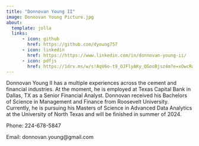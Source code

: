 ```yaml
---
title: "Donnovan Young II"
image: Donnovan Young Picture.jpg
about:
  template: jolla
  links:
      - icon: github
        href: https://github.com/dyoung757
      - icon: linkedin
        href: https://https://www.linkedin.com/in/donnovan-young-ii/
      - icon: pdfjs
        href: https://1drv.ms/w/s!AqV6o-t9_OJFlyAKy_QGooBjsz4m?e=xOwcRa
---
```


Donnovan Young II has a multiple experiences across the cement and financial industries. At the moment, he is employed at Texas Capital Bank in Dallas, TX as a Senior Financial Analyst. Donnovan received his Bachelors of Science in Management and Finance from Roosevelt University. Currently, he is pursuing his Masters of Science in Advanced Data Analytics at the University of North Texas and will be finished in summer of 2024.

Phone: 224-678-5847

Email: donnovan.young\@gmail.com
